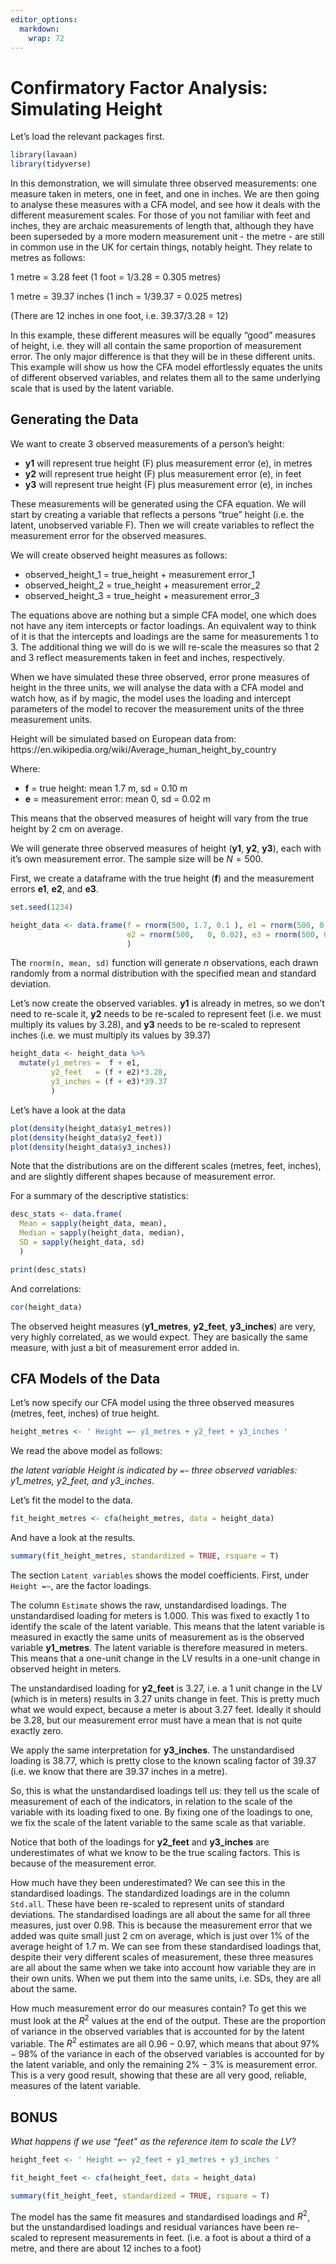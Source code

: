 ```yaml
---
editor_options:
  markdown:
    wrap: 72
---
```


# Confirmatory Factor Analysis: Simulating Height {.unnumbered}

Let's load the relevant packages first. 

```r
library(lavaan)
library(tidyverse)
```

In this demonstration, we will simulate three observed measurements: one measure taken in meters, one in feet, and one in inches. We are then going to analyse these measures with a CFA model, and see how it deals with the different measurement scales. For those of you not familiar with feet and inches, they are archaic measurements of length that, although they have been superseded by a more modern measurement unit - the metre - are still in common use in the UK for certain things, notably height. They relate to metres as follows:  

1 metre =  3.28 feet   (1 foot = 1/3.28 = 0.305 metres)   

1 metre = 39.37 inches (1 inch = 1/39.37 = 0.025 metres)                     

(There are 12 inches in one foot, i.e. 39.37/3.28 = 12)                  


In this example, these different measures will be equally "good" measures of height, i.e. they will all contain the same proportion of measurement error. The only major difference is that they will be in these different units. This example will show us how the CFA model effortlessly equates the units of different observed variables, and relates them all to the same underlying scale that is used by the latent variable.   

## Generating the Data {-}

We want to create 3 observed measurements of a person's height:  

-  **y1** will represent true height (F) plus measurement error (e), in metres  
-  **y2** will represent true height (F) plus measurement error (e), in feet  
-  **y3** will represent true height (F) plus measurement error (e), in inches  

These measurements will be generated using the CFA equation. We will start by creating a variable that reflects a persons "true" height (i.e. the latent, unobserved variable F). Then we will create variables to reflect the  measurement error for the observed measures.  

We will create observed height measures as follows:  

-  observed_height_1 = true_height + measurement error_1  
-  observed_height_2 = true_height + measurement error_2  
-  observed_height_3 = true_height + measurement error_3  

The equations above are nothing but a simple CFA model, one which does not have  any item intercepts or factor loadings. An equivalent way to think of it is that the intercepts and loadings are the same for measurements 1 to 3. The additional thing we will do is we will re-scale the measures so that 2 and 3 reflect measurements taken in feet and inches, respectively. 

When we have simulated these three observed, error prone measures of height in the three units, we will analyse the data with a CFA model and watch how, as if by magic, the model uses the loading and intercept parameters of the model to recover the measurement units of the three measurement units.   


Height will be simulated based on European data from: https://en.wikipedia.org/wiki/Average_human_height_by_country   

Where:  

-  **f** = true height: mean 1.7 m, sd = 0.10 m   
-  **e** = measurement error: mean 0, sd = 0.02 m  
       
This means that the observed measures of height will vary from the true height by 2 cm on average. 

We will generate three observed measures of height (**y1**, **y2**, **y3**), each with it's own measurement error. The sample size will be $N = 500$. 


First, we create a dataframe with the true height (**f**) and the measurement errors **e1**, **e2**, and **e3**.

```r
set.seed(1234)

height_data <- data.frame(f = rnorm(500, 1.7, 0.1 ), e1 = rnorm(500, 0, 0.02), 
                          e2 = rnorm(500,   0, 0.02), e3 = rnorm(500, 0, 0.02)
                          )
```


The `rnorm(n, mean, sd)` function will generate $n$ observations, each drawn randomly from a normal distribution with the specified mean and standard deviation. 


Let's now create the observed variables. **y1** is already in metres, so we don't need to re-scale it, **y2** needs to be re-scaled to represent feet (i.e. we must multiply its values by 3.28), and **y3** needs to be re-scaled to represent inches (i.e. we must multiply its values by 39.37)

```r
height_data <- height_data %>%
  mutate(y1_metres =  f + e1, 
         y2_feet   = (f + e2)*3.28, 
         y3_inches = (f + e3)*39.37
         )
```

Let's have a look at the data

```r
plot(density(height_data$y1_metres))
plot(density(height_data$y2_feet))
plot(density(height_data$y3_inches))
```

Note that the distributions are on the different scales (metres, feet, inches), and are slightly different shapes because of measurement error.

For a summary of the descriptive statistics:

```r
desc_stats <- data.frame(
  Mean = sapply(height_data, mean),
  Median = sapply(height_data, median),
  SD = sapply(height_data, sd)
  )

print(desc_stats)
```

And correlations: 

```r
cor(height_data)
```

The observed height measures (**y1_metres**, **y2_feet**, **y3_inches**) are very, very highly correlated, as we would expect. They are basically the same measure, with just a bit of measurement error added in.


## CFA Models of the Data {-}

Let's now specify our CFA model using the three observed measures (metres, feet, inches) of true height. 

```r
height_metres <- ' Height =~ y1_metres + y2_feet + y3_inches '
```

We read the above model as follows:    

*the latent variable Height is indicated by `=~` three observed variables: y1_metres, y2_feet, and y3_inches.*   

Let's fit the model to the data.

```r
fit_height_metres <- cfa(height_metres, data = height_data)
```

And have a look at the results. 

```r
summary(fit_height_metres, standardized = TRUE, rsquare = T)
```

The section `Latent variables` shows the model coefficients. First, under `Height =~`, are the factor loadings.  

The column `Estimate` shows the raw, unstandardised loadings. The unstandardised loading for meters is $1.000$. This was fixed to exactly $1$ to identify the scale of the latent variable. This means that the latent variable is measured in exactly the same units of measurement as is the observed variable **y1_metres**. The latent variable is therefore measured in meters. This means that a one-unit change in the LV results in a one-unit change in observed height in meters.  

The unstandardised loading for **y2_feet** is $3.27$, i.e. a 1 unit change in the LV (which is in meters) results in $3.27$ units change in feet. This is pretty much what we would expect, because a meter is about $3.27$ feet. Ideally it should be $3.28$, but our measurement error must have a mean that is not quite exactly zero.  

We apply the same interpretation for **y3_inches**. The unstandardised loading is $38.77$, which is pretty close to the known scaling factor of $39.37$ (i.e. we know that there are $39.37$ inches in a metre).  

So, this is what the unstandardised loadings tell us: they tell us the scale of measurement of each of the indicators, in relation to the scale of the variable with its loading fixed to one. By fixing one of the loadings to one, we fix the scale of the latent variable to the same scale as that variable.  

Notice that both of the loadings for **y2_feet** and **y3_inches** are underestimates of what we know to be the true scaling factors. This is because of the measurement error.  

How much have they been underestimated? We can see this in the standardised loadings. The standardized loadings are in the column `Std.all`. These have been re-scaled to represent units of standard deviations. The standardised loadings are all about the same for all three measures, just over $0.98$. This is because the measurement error that we added was quite small just $2$ cm on average, which is just over $1\%$ of the average height of $1.7$ m. We can see from these standardised loadings that, despite their very different scales of measurement, these three measures are all about the same when we take into account how variable they are in their own units. When we put them into the same units, i.e. SDs, they are all about the same.  

How much measurement error do our measures contain? To get this we must look at the $R^2$ values at the end of the output. These are the proportion of variance in the observed variables that is accounted for by the latent variable. The $R^2$ estimates are all $0.96-0.97$, which means that about $97\%-98\%$ of the variance in each of the observed variables is accounted for by the latent variable, and only the remaining $2\%-3\%$ is measurement error. This is a very good result, showing that these are all very good, reliable, measures of the latent variable.  


## BONUS {-}

*What happens if we use "feet" as the reference item to scale the LV?*


```r
height_feet <- ' Height =~ y2_feet + y1_metres + y3_inches '

fit_height_feet <- cfa(height_feet, data = height_data)

summary(fit_height_feet, standardized = TRUE, rsquare = T)
```


The model has the same fit measures and standardised loadings and $R^2$, but the unstandardised loadings and residual variances have been re-scaled to represent measurements in feet. (i.e. a foot is about a third of a metre, and there are about 12 inches to a foot)

